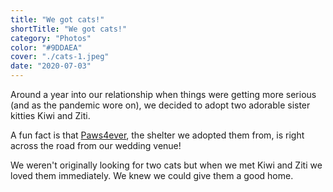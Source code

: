 ```yaml
---
title: "We got cats!"
shortTitle: "We got cats!"
category: "Photos"
color: "#9DDAEA"
cover: "./cats-1.jpeg"
date: "2020-07-03"
---
```


Around a year into our relationship when things were getting more serious 
(and as the pandemic wore on), we decided to adopt two adorable sister 
kitties Kiwi and Ziti.

A fun fact is that [Paws4ever](https://paws4ever.org/), the shelter we adopted 
them from, is right across the road from our wedding venue! 

We weren't originally looking for two cats but when we met Kiwi
and Ziti we loved them immediately. We knew we could give them 
a good home. 

